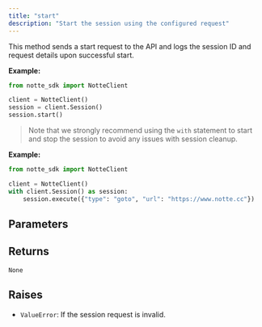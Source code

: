 ```yaml
---
title: "start"
description: "Start the session using the configured request"
---
```




This method sends a start request to the API and logs the session ID
and request details upon successful start.

**Example:**

```python
from notte_sdk import NotteClient

client = NotteClient()
session = client.Session()
session.start()
```

> Note that we strongly recommend using the `with` statement to start and stop the session to avoid any issues with session cleanup.

**Example:**
```python
from notte_sdk import NotteClient

client = NotteClient()
with client.Session() as session:
    session.execute({"type": "goto", "url": "https://www.notte.cc"})
```



## Parameters

<ParamField path="tries" type="int" default="3">
</ParamField>

## Returns

`None`

## Raises

- `ValueError`: If the session request is invalid.
